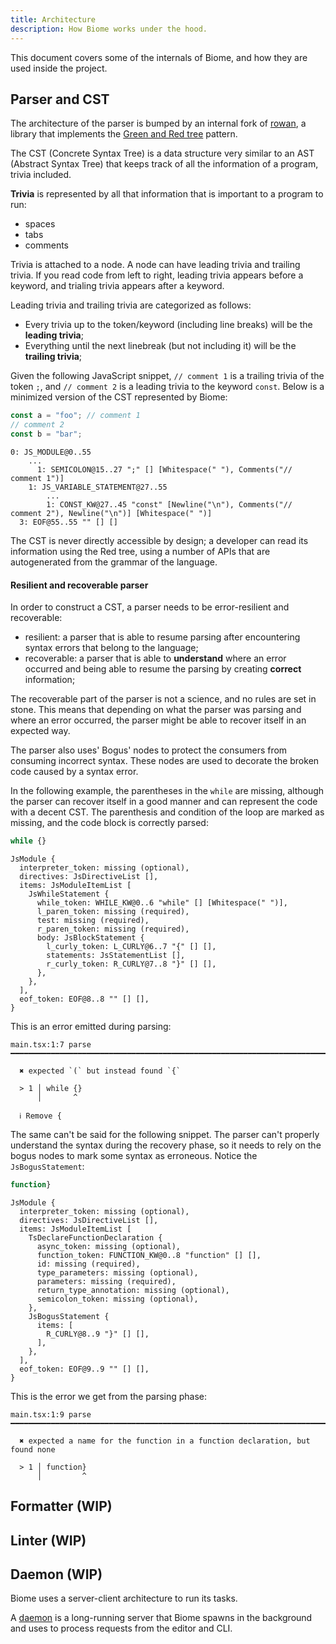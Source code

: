 ```yaml
---
title: Architecture
description: How Biome works under the hood.
---
```


This document covers some of the internals of Biome, and how they are used inside the project.

## Parser and CST

The architecture of the parser is bumped by an internal fork of [rowan], a library
that implements the [Green and Red tree] pattern.

The CST (Concrete Syntax Tree) is a data structure very similar to an AST (Abstract Syntax Tree) that keeps track of all the information of a program, trivia included.

**Trivia** is represented by all that information that is important to a program to run:
- spaces
- tabs
- comments

Trivia is attached to a node. A node can have leading trivia and trailing trivia. If you read code from left to right, leading trivia appears before a keyword, and trialing trivia appears after a keyword.

Leading trivia and trailing trivia are categorized as follows:
- Every trivia up to the token/keyword (including line breaks) will be the **leading trivia**;
- Everything until the next linebreak (but not including it) will be the **trailing trivia**;

Given the following JavaScript snippet, `// comment 1` is a trailing trivia of the token `;`, and `// comment 2` is a leading trivia to the keyword `const`. Below is a minimized version of the CST represented by Biome:

```js
const a = "foo"; // comment 1
// comment 2
const b = "bar";
```

```
0: JS_MODULE@0..55
    ...
      1: SEMICOLON@15..27 ";" [] [Whitespace(" "), Comments("// comment 1")]
    1: JS_VARIABLE_STATEMENT@27..55
        ...
        1: CONST_KW@27..45 "const" [Newline("\n"), Comments("// comment 2"), Newline("\n")] [Whitespace(" ")]
  3: EOF@55..55 "" [] []
```

The CST is never directly accessible by design; a developer can read its information using the Red tree, using a number of APIs that are autogenerated from the grammar of the language.


#### Resilient and recoverable parser

In order to construct a CST, a parser needs to be error-resilient and recoverable:
- resilient: a parser that is able to resume parsing after encountering syntax errors that belong to the language;
- recoverable: a parser that is able to **understand** where an error occurred and being able to resume the parsing by creating **correct** information;

The recoverable part of the parser is not a science, and no rules are set in stone. This means that depending on what the parser was parsing and where an error occurred, the parser might be able to recover itself in an expected way.

The parser also uses' Bogus' nodes to protect the consumers from consuming incorrect syntax. These nodes are used to decorate the broken code caused by a syntax error.

In the following example, the parentheses in the `while` are missing, although the parser can recover itself in a good manner and can represent the code with a decent CST. The parenthesis and condition of the loop are marked as missing, and the code block is correctly parsed:


```js
while {}
```

```
JsModule {
  interpreter_token: missing (optional),
  directives: JsDirectiveList [],
  items: JsModuleItemList [
    JsWhileStatement {
      while_token: WHILE_KW@0..6 "while" [] [Whitespace(" ")],
      l_paren_token: missing (required),
      test: missing (required),
      r_paren_token: missing (required),
      body: JsBlockStatement {
        l_curly_token: L_CURLY@6..7 "{" [] [],
        statements: JsStatementList [],
        r_curly_token: R_CURLY@7..8 "}" [] [],
      },
    },
  ],
  eof_token: EOF@8..8 "" [] [],
}
```

This is an error emitted during parsing:

```
main.tsx:1:7 parse ━━━━━━━━━━━━━━━━━━━━━━━━━━━━━━━━━━━━━━━━━━━━━━━━━━━━━━━━━━━━━━━━━━━━━━━━━━━━━━━━━

  ✖ expected `(` but instead found `{`

  > 1 │ while {}
      │       ^

  ℹ Remove {
```

The same can't be said for the following snippet. The parser can't properly understand the syntax during the recovery phase, so it needs to rely on the bogus nodes to mark some syntax as erroneous. Notice the `JsBogusStatement`:

```js
function}
```

```
JsModule {
  interpreter_token: missing (optional),
  directives: JsDirectiveList [],
  items: JsModuleItemList [
    TsDeclareFunctionDeclaration {
      async_token: missing (optional),
      function_token: FUNCTION_KW@0..8 "function" [] [],
      id: missing (required),
      type_parameters: missing (optional),
      parameters: missing (required),
      return_type_annotation: missing (optional),
      semicolon_token: missing (optional),
    },
    JsBogusStatement {
      items: [
        R_CURLY@8..9 "}" [] [],
      ],
    },
  ],
  eof_token: EOF@9..9 "" [] [],
}
```

This is the error we get from the parsing phase:

```
main.tsx:1:9 parse ━━━━━━━━━━━━━━━━━━━━━━━━━━━━━━━━━━━━━━━━━━━━━━━━━━━━━━━━━━━━━━━━━━━━━━━━━━━━━━━━━

  ✖ expected a name for the function in a function declaration, but found none

  > 1 │ function}
      │         ^
```

## Formatter (WIP)

## Linter (WIP)

## Daemon (WIP)

Biome uses a server-client architecture to run its tasks.

A [daemon] is a long-running server
that Biome spawns in the background and uses to process requests from the editor and CLI.


[rowan]: https://github.com/rust-analyzer/rowan
[Green and Red tree]: https://learn.microsoft.com/en-us/archive/blogs/ericlippert/persistence-facades-and-roslyns-red-green-trees
[daemon]: https://en.wikipedia.org/wiki/Daemon_(computing)
